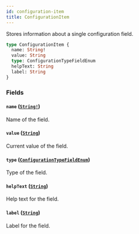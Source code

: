 ```yaml
---
id: configuration-item
title: ConfigurationItem
---
```


Stores information about a single configuration field.

```graphql
type ConfigurationItem {
  name: String!
  value: String
  type: ConfigurationTypeFieldEnum
  helpText: String
  label: String
}
```

### Fields

#### `name` ([`String!`](../../../developer/api-reference/scalars/string))

Name of the field.

#### `value` ([`String`](../../../developer/api-reference/scalars/string))

Current value of the field.

#### `type` ([`ConfigurationTypeFieldEnum`](../../../developer/api-reference/enums/configuration-type-field-enum))

Type of the field.

#### `helpText` ([`String`](../../../developer/api-reference/scalars/string))

Help text for the field.

#### `label` ([`String`](../../../developer/api-reference/scalars/string))

Label for the field.
